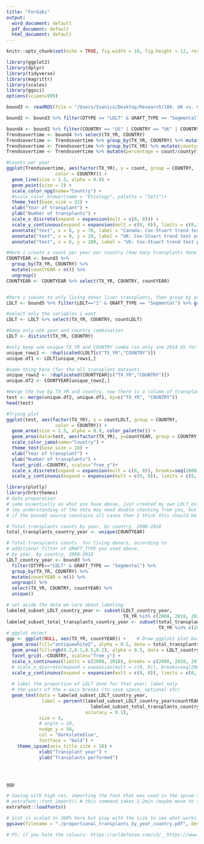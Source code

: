 ```yaml
---
title: "ForGabi"
output:
  word_document: default
  pdf_document: default
  html_document: default
---
```


```r
knitr::opts_chunk$set(echo = TRUE, fig.width = 10, fig.height = 12, results="asis")
```

```r
library(ggplot2)
library(dplyr)
library(tidyverse)
library(magrittr)
library(scales)
library(ggsci)
options(scipen=999)
```

```r
bound3 <- readRDS(file = "/Users/Ivanics/Desktop/Research/104. UK vs. US. vs. CAN LDLT/Analysis/Forfigure/bound3forgraph.rds")

```

```r
bound2 <- bound3 %>% filter(DTYPE == "LDLT" & GRAFT_TYPE == "Segmental")

bound4 <- bound2 %>% filter(COUNTRY == "US" | COUNTRY == "UK" | COUNTRY == "CAN")
Trendsovertime <- bound4 %>% select(TX_YR, COUNTRY) 
Trendsovertime <- Trendsovertime %>% group_by(TX_YR, COUNTRY) %>% mutate(count = n())
Trendsovertime <- Trendsovertime %>% group_by(TX_YR) %>% mutate(countyr = n())
Trendsovertime <- Trendsovertime %>% mutate(percentage = count/countyr)

#Counts per year
ggplot(Trendsovertime, aes(factor(TX_YR), y = count, group = COUNTRY, 
                  color = COUNTRY)) +
  geom_line(size = 1.5, alpha = 0.8) +
  geom_point(size = 2) +
  scale_color_npg(name="Country") +
  #scale_color_brewer(name = "Etiology", palette = "Set1")+
  theme_test(base_size = 32) +
  xlab("Year of transplant") +
  ylab("Number of transplants") +
  scale_x_discrete(expand = expansion(mult = c(0, 0))) +
  scale_y_continuous(expand = expansion(mult = c(0, 0)), limits = c(0,350)) +
  annotate("text", x = 8, y = 70, label = "Canada: Cox-Stuart trend test p=0.49", size = 5) +
  annotate("text", x = 8, y = 20, label = "UK: Cox-Stuart trend test p=0.73", size = 5) +
  annotate("text", x = 6, y = 280, label = "US: Cox-Stuart trend test p=0.08", size = 5)

```

```r
#Here i create a count per year per country (how many transplants done per country per year)
COUNTYEAR <- bound3 %>% 
  group_by(TX_YR, COUNTRY) %>% 
  mutate(countYEAR = n()) %>% 
  ungroup()
COUNTYEAR <- COUNTYEAR %>% select(TX_YR, COUNTRY, countYEAR)


#here i subset to only living donor liver transplants, then group by year and country, and count (how many LDLTs done per country per year)
LDLT <- bound5 %>% filter(LDLT=="1" & GRAFT_TYPE == "Segmental") %>% group_by(TX_YR, COUNTRY) %>% mutate(countLDLT = n()) %>% ungroup()

#select only the variables i want
LDLT <- LDLT %>% select(TX_YR, COUNTRY, countLDLT) 

#keep only one year and country combination
LDLT <- distinct(TX_YR, COUNTRY)

#only keep one unique TX_YR and COUNTRY combo (so only one 2014 US for example) (for the LDLT only dataset)
unique_rows1 <- !duplicated(LDLT[c("TX_YR","COUNTRY")])
unique.df1 <- LDLT[unique_rows1,]

#same thing here (for the all transplant dataset)
unique_rows2 <- !duplicated(COUNTYEAR[c("TX_YR","COUNTRY")])
unique.df2 <- COUNTYEAR[unique_rows2,]

#merge the two by TX_YR and country, now there is a column of transplants per year, and another column of how many LDLTs per year
test <- merge(unique.df2, unique.df1, by=c("TX_YR", "COUNTRY"))
head(test)

#Trying plot
ggplot(test, aes(factor(TX_YR), y = countLDLT, group = COUNTRY, 
                  color = COUNTRY)) +
  geom_area(size = 1.5, alpha = 0.8, color_palette()) +
  geom_area(data=test, aes(factor(TX_YR), y=countYEAR, group = COUNTRY, color=COUNTRY), size = 1.5, alpha=0.1) +
  scale_color_jama(name="Country") +
  theme_test(base_size = 18) +
  xlab("Year of transplant") +
  ylab("Number of transplants") +
  facet_grid(.~COUNTRY, scales="free_y")+
  scale_x_discrete(expand = expansion(mult = c(0, 0)), breaks=seq(2008, 2018, 4)) +
  scale_y_continuous(expand = expansion(mult = c(0, 0)), limits = c(0, 6660))
```

```r
library(plotly)
library(hrbrthemes)
# data preparation
# same essentially as what you have above, just created my own LDLT_only dataframe
# (my understanding of the data may need double checking from you, but
# if the bound3 source countains all cases then I think this should be correct)

# Total transplants counts by year, by country, 2008-2018
total_transplants_country_year <- unique(COUNTYEAR)

# Total transplants counts  for living donors, according to
# additional filter of GRAFT_TYPE you used above,
# by year, by country, 2008-2018
LDLT_country_year <- bound3 %>%
  filter(DTYPE=="LDLT" & GRAFT_TYPE == "Segmental") %>% 
  group_by(TX_YR, COUNTRY) %>%
  mutate(countYEAR = n()) %>%
  ungroup() %>%
  select(TX_YR, COUNTRY, countYEAR) %>%
  unique()

# set aside the data we care about labeling
labeled_subset_LDLT_country_year <- subset(LDLT_country_year,
                                           TX_YR %in% c(2008, 2010, 2012, 2014, 2016, 2018))
labeled_subset_total_transplants_country_year <- subset(total_transplants_country_year, 
                                                        TX_YR %in% c(2008, 2010, 2012, 2014, 2016, 2018))
# ggplot object
ggp <- ggplot(NULL, aes(TX_YR, countYEAR)) +    # Draw ggplot2 plot based on two data frames
  geom_area(fill="antiquewhite2", alpha = 0.5, data = total_transplants_country_year, col = "antiquewhite3") +
  geom_area(fill=rgb(0.2,0.1,0.5,0.2), alpha = 0.5, data = LDLT_country_year, col = "darkslateblue") +
  facet_grid(.~COUNTRY, scales="free_y") +
  scale_x_continuous(limits = c(2008, 2018), breaks = c(2008, 2010, 2012, 2014, 2016, 2018))+
  # scale_x_discrete(expand = expansion(mult = c(0, 0)), breaks=seq(2008, 2018, 10)) +
  scale_y_continuous(expand = expansion(mult = c(0, 0)), limits = c(0, 6660)) +
  
  # label the proportion of LDLT done for that year; label only 
  # the years of the x-axis breaks (to save space, optional ofc)
  geom_text(data = labeled_subset_LDLT_country_year, 
             label = percent(labeled_subset_LDLT_country_year$countYEAR /
                               labeled_subset_total_transplants_country_year$countYEAR, 
                             accuracy = 0.1),
            size = 4,
            # angle = 10,
            nudge_y = 50,
            col = "darkslateblue",
            fontface = "bold") +
    theme_ipsum(axis_title_size = 18) + 
            xlab("Transplant year") +
            ylab("Transplants performed")
  



ggp

# Saving with high res, importing the font that was used in the ipsum theme
# extrafont::font_import() # this command takes 1-2min (maybe move to start of script)
extrafont::loadfonts()

# plot is scaled to 200% here but play with the size to see what works in the manuscript
ggsave(filename = "./proportional_transplants_by_year_country.pdf", device = "pdf", plot = ggp, scale = 2, dpi = "retina")

# PS: if you hate the colours: https://urldefense.com/v3/__https://www.r-graph-gallery.com/42-colors-names.html__;!!CjcC7IQ!aJpQ4276B-YgypvS1PzrDkYoWy0setgdTJxjOlgpteCdl8fBPhjmQ2wQKL72KWFiqIw$ [r-graph-gallery[.]com]


```